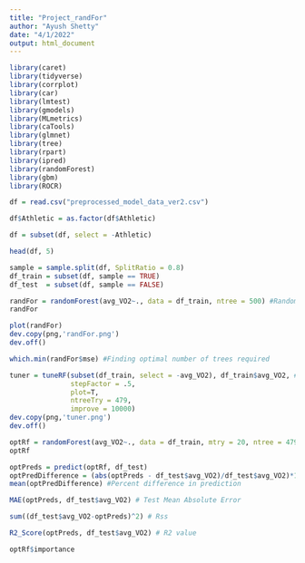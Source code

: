 ```yaml
---
title: "Project_randFor"
author: "Ayush Shetty"
date: "4/1/2022"
output: html_document
---
```


```r
library(caret)
library(tidyverse)
library(corrplot)
library(car)
library(lmtest)
library(gmodels)
library(MLmetrics)
library(caTools)
library(glmnet)
library(tree) 
library(rpart)
library(ipred) 
library(randomForest)
library(gbm) 
library(ROCR)
```

```r
df = read.csv("preprocessed_model_data_ver2.csv")

df$Athletic = as.factor(df$Athletic)

df = subset(df, select = -Athletic)

head(df, 5)

sample = sample.split(df, SplitRatio = 0.8)
df_train = subset(df, sample == TRUE)
df_test  = subset(df, sample == FALSE)

```

```r
randFor = randomForest(avg_VO2~., data = df_train, ntree = 500) #Random forest model
randFor
```


```r
plot(randFor)
dev.copy(png,'randFor.png')
dev.off()
```

```r
which.min(randFor$mse) #Finding optimal number of trees required
```


```r
tuner = tuneRF(subset(df_train, select = -avg_VO2), df_train$avg_VO2, #Optimizing to find mtry
               stepFactor = .5,
               plot=T,
               ntreeTry = 479,
               improve = 10000)
dev.copy(png,'tuner.png')
dev.off()
```


```r
optRf = randomForest(avg_VO2~., data = df_train, mtry = 20, ntree = 479) # Optimal Random Forest model
optRf
```


```r
optPreds = predict(optRf, df_test)
optPredDifference = (abs(optPreds - df_test$avg_VO2)/df_test$avg_VO2)*100
mean(optPredDifference) #Percent difference in prediction

MAE(optPreds, df_test$avg_VO2) # Test Mean Absolute Error
```


```r
sum((df_test$avg_VO2-optPreds)^2) # Rss
```


```r
R2_Score(optPreds, df_test$avg_VO2) # R2 value
```

```r
optRf$importance
```

